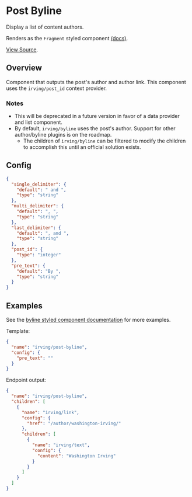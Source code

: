 <Meta title="WordPress Components|Post Byline" />

# Post Byline
Display a list of content authors.

Renders as the `Fragment` styled component [(docs)](?path=/docs/styled-components-fragment--basic-eample).

[View Source](https://github.com/alleyinteractive/wp-irving/tree/main/inc/components/components/post-byline).

## Overview
Component that outputs the post's author and author link. This component uses the `irving/post_id` context provider.

### Notes
* This will be deprecated in a future version in favor of a data provider and list component.
* By default, `irving/byline` uses the post's author. Support for other author/byline plugins is on the roadmap.
  * The children of `irving/byline` can be filtered to modify the children to accomplish this until an official solution exists.

## Config
```json
{
  "single_delimiter": {
    "default": " and ",
    "type": "string"
  },
  "multi_delimiter": {
    "default": ", ",
    "type": "string"
  },
  "last_delimiter": {
    "default": ", and ",
    "type": "string"
  },
  "post_id": {
    "type": "integer"
  },
  "pre_text": {
    "default": "By ",
    "type": "string"
  }
}
```

## Examples
See the [byline styled component documentation](?path=/docs/styled-components-byline--basic-example) for more examples.

Template:
```json
{
  "name": "irving/post-byline",
  "config": {
    "pre_text": ""
  }
}
```

Endpoint output:
```json
{
  "name": "irving/post-byline",
  "children": [
    {
      "name": "irving/link",
      "config": {
        "href": "/author/washington-irving/"
      },
      "children": [
        {
          "name": "irving/text",
          "config": {
            "content": "Washington Irving"
          }
        }
      ]
    }
  ]
}
```